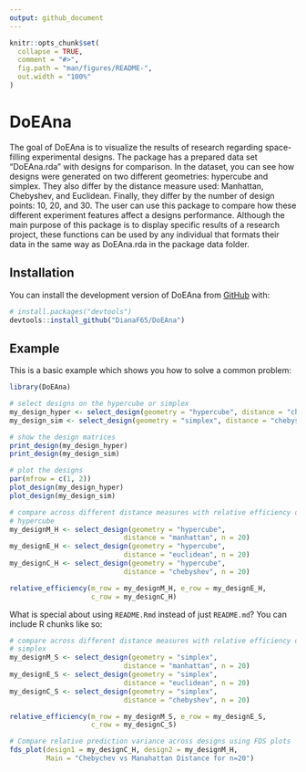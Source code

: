 ```yaml
---
output: github_document
---
```


<!-- README.md is generated from README.Rmd. Please edit that file -->

```r
knitr::opts_chunk$set(
  collapse = TRUE,
  comment = "#>",
  fig.path = "man/figures/README-",
  out.width = "100%"
)
```

# DoEAna

<!-- badges: start -->
<!-- badges: end -->

The goal of DoEAna is to visualize the results of research regarding 
space-filling experimental designs. The package has a prepared data set
"DoEAna.rda" with designs for comparison. In the dataset, you can see how
designs were generated on two different geometries: hypercube and simplex. They
also differ by the distance measure used: Manhattan, Chebyshev, and Euclidean. 
Finally, they differ by the number of design points: 10, 20, and 30. The user 
can use this package to compare how these different experiment features affect
a designs performance. Although the main purpose of this package is to display
specific results of a research project, these functions can be used by any
individual that formats their data in the same way as DoEAna.rda in the package
data folder.




## Installation

You can install the development version of DoEAna from [GitHub](https://github.com/) with:

``` r
# install.packages("devtools")
devtools::install_github("DianaF65/DoEAna")
```

## Example

This is a basic example which shows you how to solve a common problem:

```r
library(DoEAna)

# select designs on the hypercube or simplex
my_design_hyper <- select_design(geometry = "hypercube", distance = "chebyshev", n = 20)
my_design_sim <- select_design(geometry = "simplex", distance = "chebyshev", n = 20)

# show the design matrices
print_design(my_design_hyper)
print_design(my_design_sim)

# plot the designs
par(mfrow = c(1, 2))
plot_design(my_design_hyper)
plot_design(my_design_sim)

```

```r
# compare across different distance measures with relative efficiency on the 
# hypercube
my_designM_H <- select_design(geometry = "hypercube",
                            distance = "manhattan", n = 20)
my_designE_H <- select_design(geometry = "hypercube",
                            distance = "euclidean", n = 20)
my_designC_H <- select_design(geometry = "hypercube",
                            distance = "chebyshev", n = 20)

relative_efficiency(m_row = my_designM_H, e_row = my_designE_H, 
                    c_row = my_designC_H)
```


What is special about using `README.Rmd` instead of just `README.md`? You can include R chunks like so:

```r
# compare across different distance measures with relative efficiency on the 
# simplex
my_designM_S <- select_design(geometry = "simplex",
                            distance = "manhattan", n = 20)
my_designE_S <- select_design(geometry = "simplex",
                            distance = "euclidean", n = 20)
my_designC_S <- select_design(geometry = "simplex",
                            distance = "chebyshev", n = 20)

relative_efficiency(m_row = my_designM_S, e_row = my_designE_S, 
                    c_row = my_designC_S)
```

```r
# Compare relative prediction variance across designs using FDS plots
fds_plot(design1 = my_designC_H, design2 = my_designM_H, 
         Main = "Chebychev vs Manahattan Distance for n=20")
```

